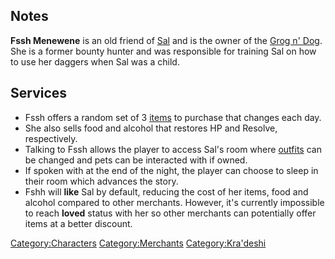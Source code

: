 {{CharacterPage
|quote = Time hasn't been kind to Fssh, but then, it hasn't been kind to you, either.
|race = Kra'deshi
|location = Havaria - Murder Bay
|faction = Jakes
|title = Bartender
|boon = Cozy
|boonimage = cozy
|boondesc = Gain 2 maximum resolve and 2 maximum health.
|bane = Tainted Supply
|baneimage = tainted supply
|banedesc = Drinking adds an additional drunk card.
|deathloot = Liquid Courage
}}
==Notes==
'''Fssh Menewene''' is an old friend of [[Sal]] and is the owner of the [[Grog n' Dog]]. She is a former bounty hunter and was responsible for training Sal on how to use her daggers when Sal was a child. 

== Services ==
*Fssh offers a random set of 3 [[Card#Item Cards|items]] to purchase that changes each day. 
*She also sells food and alcohol that restores HP and Resolve, respectively.
*Talking to Fssh allows the player to access Sal's room where [[Sal#Outfits|outfits]] can be changed and pets can be interacted with if owned.
*If spoken with at the end of the night, the player can choose to sleep in their room which advances the story.
*Fshh will '''like''' Sal by default, reducing the cost of her items, food and alcohol compared to other merchants. However, it's currently impossible to reach '''loved''' status with her so other merchants can potentially offer items at a better discount.

[[Category:Characters]]
[[Category:Merchants]]
[[Category:Kra'deshi]]